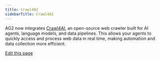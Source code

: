 ```yaml
---
title: Crawl4AI
sidebarTitle: Crawl4AI
---
```


AG2 now integrates [Crawl4AI](https://docs.crawl4ai.com), an open-source web crawler built for AI agents, language models, and data pipelines. This allows your agents to quickly access and process web data in real time, making automation and data collection more efficient.


<Crawl4AI/>

<div className="edit-url-container">
    <a className="edit-url" href="https://github.com/ag2ai/ag2/edit/main/website/docs/user-guide/reference-tools/crawl4ai.mdx" target='_blank'><Icon icon="pen" iconType="solid" size="13px"/> Edit this page</a>
</div>

